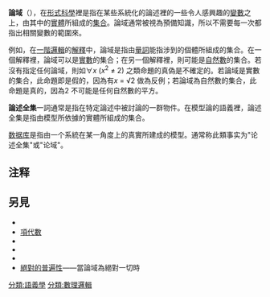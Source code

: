 {{unreferenced|time=2018-05-08T16:36:00+00:00}}
'''論域'''{{notetag|或稱做'''論述[[全集|全集]]'''}}（{{lang-en|Domain of discourse}}），在[[形式科學|形式科學]]裡是指在某些系統化的論述裡的一些令人感興趣的[[變數|變數]]之上，由其中的[[實體|實體]]所組成的[[集合|集合]]。論域通常被視為預備知識，所以不需要每一次都指出相關變數的範圍來。

例如，在[[一階邏輯|一階邏輯]]的[[解釋_(邏輯)|解釋]]中，論域是指由[[量化_(數理邏輯)|量詞]]能指涉到的個體所組成的集合。在一個解釋裡，論域可以是[[實數|實數]]的集合；在另一個解釋裡，則可能是[[自然數|自然數]]的集合。若沒有指定任何論域，則如∀''x'' (''x''<sup>2</sup> ≠ 2) 之類命題的真偽是不確定的。若論域是實數的集合，此命題即是假的，因為有''x'' = √2 做為反例；若論域為自然數的集合，此命題是真的，因為2 不可能是任何自然數的平方。

'''論述全集'''一詞通常是指在特定論述中被討論的一群物件。在模型論的語義裡，論述全集是指由模型所依據的實體所組成的集合。

[[数据库|数据库]]是指由一个系統在某一角度上的真實所建成的模型。通常称此類事实为"论述全集"或"论域"。

==注释==
{{notefoot}}
== 另見 ==

*{{鏈解|全集}}
*[[項代數|項代數]]
*{{鏈解|定义域}}
*{{鏈解|域理论}}
*{{鏈解|解釋 (邏輯)}}
*[[絕對的普遍性|絕對的普遍性]]——當論域為絕對一切時

[[分類:語義學|分類:語義學]]
[[分類:數理邏輯|分類:數理邏輯]]

{{Logic-stub}}